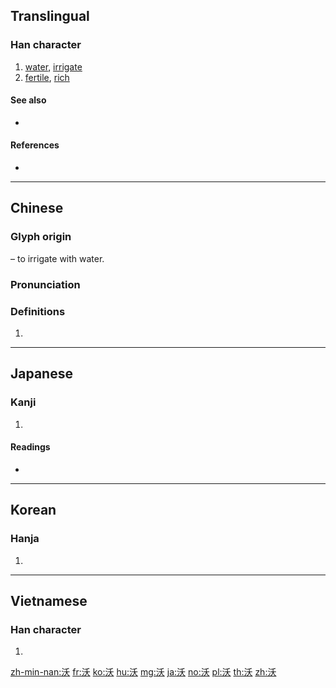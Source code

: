 ==Translingual==

===Han character===
{{Han char|rn=85|rad=水|as=04|sn=7|four=32134|canj=EHK|ids=⿰氵夭}}

# [[water]], [[irrigate]]
# [[fertile]], [[rich]]

====See also====
* {{l|mul|添}}

====References====
* {{Han ref|kx=0609.130|dkj=17184|dj=1002.100|hdz=31566.050|uh=6C83|ud=27779|bh=A855|bd=43093}}

----

==Chinese==
{{zh-forms}}

===Glyph origin===
{{Han etym}}
{{Han compound|水|alt1=氵|t1=water|夭|ls=psc|c1=s|c2=p}} – to irrigate with water.

===Pronunciation===
{{zh-pron
|m=wò
|c=juk1
|h=pfs=
|md=
|mn=ak
|w=
|mc=y
|oc=y
|cat=
}}

===Definitions===
{{zh-hanzi}}

# {{rfdef|lang=zh}}

----

==Japanese==

===Kanji===
{{ja-kanji|grade=|rs=水04}}

# {{defn|lang=ja|sort=水04}}

====Readings====
* {{ja-readings|kanyoon=[[よう]] (yō)|kanon=[[よく]] (yoku)|goon=[[おく]] (oku)|kun=[[そそぐ]] (sosogu), [[こえる]] (koeru)}}

----

==Korean==

===Hanja===
{{ko-hanja|hangeul=옥|eumhun=|rv=ok|mr=ok|y=ok}}

# {{defn|lang=ko|sort=水04}}

----

==Vietnamese==

===Han character===
{{vi-hantu|[[óc]]|rs=水04}}

# {{defn|lang=vi|sort=水04}}

[[zh-min-nan:沃]]
[[fr:沃]]
[[ko:沃]]
[[hu:沃]]
[[mg:沃]]
[[ja:沃]]
[[no:沃]]
[[pl:沃]]
[[th:沃]]
[[zh:沃]]